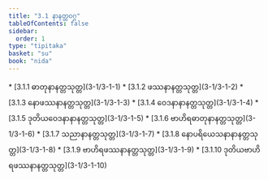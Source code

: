 ```yaml
---
title: "3.1 နာနတ္တဝဂ္ဂ"
tableOfContents: false
sidebar:
  order: 1
type: "tipitaka"
basket: "su"
book: "nida"
---
```



<DynamicBreadcrumb />



<TableOfContents book="nida" section="3.1">
* [3.1.1 ဓာတုနာနတ္တသုတ္တ](3-1/3-1-1)
* [3.1.2 ဖဿနာနတ္တသုတ္တ](3-1/3-1-2)
* [3.1.3 နောဖဿနာနတ္တသုတ္တ](3-1/3-1-3)
* [3.1.4 ဝေဒနာနာနတ္တသုတ္တ](3-1/3-1-4)
* [3.1.5 ဒုတိယဝေဒနာနာနတ္တသုတ္တ](3-1/3-1-5)
* [3.1.6 ဗာဟိရဓာတုနာနတ္တသုတ္တ](3-1/3-1-6)
* [3.1.7 သညာနာနတ္တသုတ္တ](3-1/3-1-7)
* [3.1.8 နောပရိယေသနာနာနတ္တသုတ္တ](3-1/3-1-8)
* [3.1.9 ဗာဟိရဖဿနာနတ္တသုတ္တ](3-1/3-1-9)
* [3.1.10 ဒုတိယဗာဟိရဖဿနာနတ္တသုတ္တ](3-1/3-1-10)
</TableOfContents>
